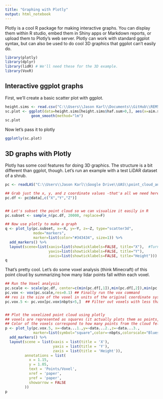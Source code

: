 ```yaml
---
title: "Graphing with Plotly"
output: html_notebook
---
```


Plotly is a cool R package for making interactive graphs. You can display them within R studio, embed them in Shiny apps or Markdown reports, or upload them to Plotly's web server. Plotly can work with standard ggplot syntax, but can also be used to do cool 3D graphics that ggplot can't easily do.

```r
library(plotly)
library(dplyr)
library(lidR) # We'll need these for the 3D example.
library(VoxR)
```
## Interactive ggplot graphs

First, we'll create a basic scatter plot with ggplot.

```r
height.sims <- read.csv("C:\\Users\\Jason Karl\\Documents\\GitHub\\REM504-DataScience\\Practice_Datasets\\height_compare_sims.csv", header = T, stringsAsFactors = F)
sc.plot <- ggplot(data=height.sims[height.sims$haf.sum>0,], aes(x=aim.sum,y=haf.sum))+geom_point()+
            geom_smooth(method="lm")
sc.plot
```
Now let's pass it to plotly

```r
ggplotly(sc.plot)
```


## 3D graphs with Plotly
Plotly has some cool features for doing 3D graphics. The structure is a bit different than ggplot, though. Let's run an example with a test LiDAR dataset of a shrub.

```r
pc <- readLAS("C:\\Users\\Jason Karl\\Google Drive\\UAS\\point_cloud_analysis\\test_shrub.las") # Load the LiDAR LAS file.

## Grab just the x, y, and z coordinate values -that'a all we need here.
pc.df <- pc@data[,c("X","Y","Z")] 


## Let's subset the point cloud so we can visualize it easily in R
pc.subset <- sample_n(pc.df, 20000, replace=F)

## Now use plotly to make a graph
q <- plot_ly(pc.subset, x=~X, y=~Y, z=~Z, type="scatter3d", 
             mode="markers", 
             marker=list(color="#343434", size=1)) %>% 
  add_markers() %>%
  layout(scene=list(xaxis=list(showticklabels=FALSE, title="X"),  #Turn off the axis numbers and relabel
                    yaxis=list(showticklabels=FALSE, title="Y"),
                    zaxis=list(showticklabels=FALSE, title="Height")))
q

```

That's pretty cool. Let's do some voxel analysis (think Minecraft) of this point cloud by summarizing how many lidar points fall within each voxel.

```r
## Run the Voxel analysis
pc.scale <- scale(pc.df, center=c(min(pc.df[,1]),min(pc.df[,2]),min(pc.df[,3]))) ## Rescale the data so that it's in meters and not projection units (OPTIONAL STEP)
pc.vox <- vox(pc.scale,res=0.1) ## Finally run the vox command
## res is the size of the voxel in units of the original coordinate system. So 0.1 in this case is a 10cm voxel
pc.vox.5 <- pc.vox[pc.vox$nbpts>5,]  ## Filter out voxels with less than 2 points (optional too)


## Plot the voxelized point cloud using plotly
## voxels are represented as squares (it actually plots them as points, but we can resize the squares to approximate the voxels)
## Color of the voxels correspond to how many points from the cloud fell in each voxel
p <- plot_ly(pc.vox.5, x=~data...1.,y=~data...2.,z=~data...3.,
             marker=list(symbol="square",color=~nbpts,colorscale="Blues", showscale = TRUE,size=5,reversescale=T)) %>%
  add_markers() %>%
  layout(scene = list(xaxis = list(title = 'X'),
                      yaxis = list(title = 'Y'),
                      zaxis = list(title = 'Height')),
         annotations = list(
           x = 1.15,
           y = 1.05,
           text = 'Points/Voxel',
           xref = 'paper',
           yref = 'paper',
           showarrow = FALSE
         ))
p
```

